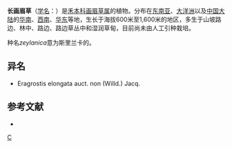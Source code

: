 {{Speciesbox
| genus = Eragrostis
| species = zeylanica
| authority = Nees et Mey
}}

'''长画眉草'''（[[学名|学名]]：{{lang|la|''Eragrostis zeylanica''}}）是[[禾本科|禾本科]][[画眉草属|画眉草属]]的植物。分布在[[东南亚|东南亚]]、[[大洋洲|大洋洲]]以及[[中国大陆|中国大陆]]的[[华南|华南]]、[[西南|西南]]、[[华东|华东]]等地，生长于海拔600米至1,600米的地区，多生于山坡路边、林中、路边、路边草丛中和湿润草甸，目前尚未由人工引种栽培。

种名''zeylanica''意为斯里兰卡的。

== 异名 ==
* Eragrostis elongata auct. non (Willd.) Jacq.

== 参考文献 ==
<div class="references-small">
* {{cite web| url =http://www.bioinfo.cn/db05/KmzwSpecies.php?action=view&id=10308| title =长画眉草| work =《中国高等植物数据库全库》| publisher =中国科学院微生物研究所| author =昆明植物研究所| accessdate =2009-02-25| deadurl =yes| archiveurl =https://web.archive.org/web/20160305061619/http://www.bioinfo.cn/db05/KmzwSpecies.php?action=view&id=10308| archivedate =2016-03-05}}
</div>
{{Taxonbar|from=Q15232564}}

[[Category:画眉草属|C]]


{{植物小作品}}